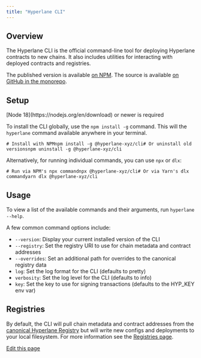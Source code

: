 ```yaml
---
title: "Hyperlane CLI"
---
```


## Overview[​](#overview "Direct link to Overview")

The Hyperlane CLI is the official command-line tool for deploying Hyperlane contracts to new chains. It also includes utilities for interacting with deployed contracts and registries.

The published version is available [on NPM](https://www.npmjs.com/package/@hyperlane-xyz/cli). The source is available [on GitHub in the monorepo](https://github.com/hyperlane-xyz/hyperlane-monorepo/tree/main/typescript/cli).

## Setup[​](#setup "Direct link to Setup")

<Check>
  [Node 18](https://nodejs.org/en/download) or newer is required
</Check>

To install the CLI globally, use the `npm install -g` command. This will the `hyperlane` command available anywhere in your terminal.

```
# Install with NPMnpm install -g @hyperlane-xyz/cli# Or uninstall old versionsnpm uninstall -g @hyperlane-xyz/cli
```

Alternatively, for running individual commands, you can use `npx` or `dlx`:

```
# Run via NPM's npx commandnpx @hyperlane-xyz/cli# Or via Yarn's dlx commandyarn dlx @hyperlane-xyz/cli
```

## Usage[​](#usage "Direct link to Usage")

To view a list of the available commands and their arguments, run `hyperlane --help`.

A few common command options include:

* `--version`: Display your current installed version of the CLI
* `--registry`: Set the registry URI to use for chain metadata and contract addresses
* `--overrides`: Set an additional path for overrides to the canonical registry data
* `log`: Set the log format for the CLI (defaults to pretty)
* `verbosity`: Set the log level for the CLI (defaults to info)
* `key`: Set the key to use for signing transactions (defaults to the HYP\_KEY env var)

## Registries[​](#registries "Direct link to Registries")

By default, the CLI will pull chain metadata and contract addresses from the [canonical Hyperlane Registry](https://github.com/hyperlane-xyz/hyperlane-registry) but will write new configs and deployments to your local filesystem. For more information see the [Registries page](/docs/reference/registries).

[Edit this page](https://github.com/hyperlane-xyz/v3-docs/tree/main/docs/reference/cli.mdx)

